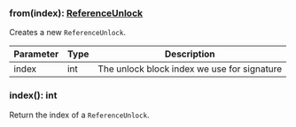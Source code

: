### from(index): [ReferenceUnlock](#referenceunlock)

Creates a new `ReferenceUnlock`.

| Parameter | Type | Description                                 |
| --------- | ---- | ------------------------------------------- |
| index     | int  | The unlock block index we use for signature |

### index(): int

Return the index of a `ReferenceUnlock`.
